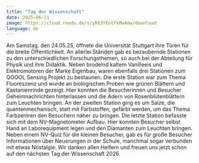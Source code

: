 ```yaml
---
title: "Tag der Wissenschaft"
date: 2025-06-11
image: https://cloud.reedu.de/s/yR63YEotFkMwAmw/download
language: de
---
```


Am Samstag, den 24.05.25, öffnete die Universität Stuttgart ihre Türen für die breite Öffentlichkeit. An allerlei Ständen gab es bezaubernde Stationen zu den unterschiedlichen Forschungsthemen, so auch bei der Abteilung für Physik und ihre Didaktik. Neben brodelnd kaltem Vanilleeis und Elektromotoren der Marke Eigenbau, waren ebenfalls drei Stationen zum QOOOL Sensing Projekt zu bestaunen. Die erste Station war zum Thema Fluoreszenz und wurde an biologischen Proben wie grünen Blättern und Kastanienrinde gezeigt. Hier konnten die Besucherinnen und Besucher Geheimnachrichten hinterlassen und die Adern von Rosenblütenblättern zum Leuchten bringen. An der zweiten Station ging es um Salze, die quantenmechanisch, statt mit Farbstoffen, gefärbt werden, um das Thema Farbzentren den Besuchern näher zu bringen. Die letzte Station befasste sich mit dem NV-Magnetometer Aufbau. Hier konnten Besucher selbst Hand an Laborequipment legen und den Diamanten zum Leuchten bringen. Neben einem NV-Quiz für die kleinen Besucher, gab es für große Besucher Informationen über Neuerungen in der Schule, manchmal sogar verbunden mit etwas Nostalgie. Wir danken allen Helfern und freuen uns jetzt schon auf den nächsten Tag der Wissenschaft 2026.

